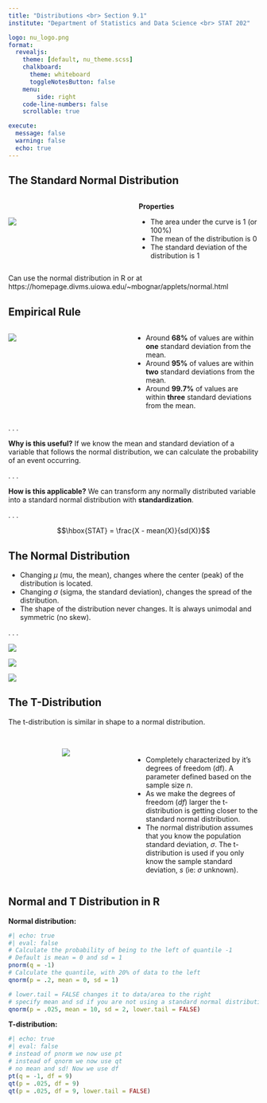 ```yaml
---
title: "Distributions <br> Section 9.1"
institute: "Department of Statistics and Data Science <br> STAT 202"

logo: nu_logo.png
format: 
  revealjs:
    theme: [default, nu_theme.scss]
    chalkboard:
      theme: whiteboard
      toggleNotesButton: false
    menu:
        side: right
    code-line-numbers: false
    scrollable: true

execute:
  message: false
  warning: false
  echo: true
---
```


## The Standard Normal Distribution

::: columns
::: {.column width="50%"}
<br>

<img src="images_lecture/standard_normal.png" style="float: center;"/>
:::

::: {.column width="50%"}
**Properties**

::: incremental
-   The area under the curve is 1 (or 100%)
-   The mean of the distribution is 0
-   The standard deviation of the distribution is 1
:::
:::
:::

::: footer
Can use the normal distribution in R or at https://homepage.divms.uiowa.edu/\~mbognar/applets/normal.html
:::

## Empirical Rule {.smaller}

::: columns
::: {.column width="48%"}
<img src="images_lecture/standard_normal.png" style="float: left;"/>
:::

::: {.column width="52%"}
::: incremental
-   Around **68%** of values are within **one** standard deviation from the mean.
-   Around **95%** of values are within **two** standard deviations from the mean.
-   Around **99.7%** of values are within **three** standard deviations from the mean.
:::
:::
:::

. . .

**Why is this useful?** If we know the mean and standard deviation of a variable that follows the normal distribution, we can calculate the probability of an event occurring.

. . .

**How is this applicable?** We can transform any normally distributed variable into a standard normal distribution with **standardization**.

. . .

$$\hbox{STAT} = \frac{X - mean(X)}{sd(X)}$$

## The Normal Distribution

::: incremental
-   Changing $\mu$ (mu, the mean), changes where the center (peak) of the distribution is located.
-   Changing $\sigma$ (sigma, the standard deviation), changes the spread of the distribution.
-   The shape of the distribution never changes. It is always unimodal and symmetric (no skew).
:::

. . .

::: {layout="[30,30,30]"}
![](images_lecture/norm_mean1.png)

![](images_lecture/norm_sd1.png)

![](images_lecture/norm_meansd1.png)
:::

## The T-Distribution {.smaller}

The t-distribution is similar in shape to a normal distribution.

<br>

::: columns
::: {.column width="48%"}
<center>![](images_lecture/t-dist.png)</center>
:::

::: {.column width="52%"}
::: incremental
-   Completely characterized by it's degrees of freedom (df). A parameter defined based on the sample size $n$.
-   As we make the degrees of freedom ($df$) larger the t-distribution is getting closer to the standard normal distribution.
-   The normal distribution assumes that you know the population standard deviation, $\sigma$. The t-distribution is used if you only know the sample standard deviation, $s$ (ie: $\sigma$ unknown).
:::
:::
:::

## Normal and T Distribution in R

**Normal distribution:**

```r
#| echo: true
#| eval: false
# Calculate the probability of being to the left of quantile -1
# Default is mean = 0 and sd = 1
pnorm(q = -1)
# Calculate the quantile, with 20% of data to the left
qnorm(p = .2, mean = 0, sd = 1)

# lower.tail = FALSE changes it to data/area to the right
# specify mean and sd if you are not using a standard normal distribution
qnorm(p = .025, mean = 10, sd = 2, lower.tail = FALSE)
```

**T-distribution:**

```r
#| echo: true
#| eval: false
# instead of pnorm we now use pt
# instead of qnorm we now use qt
# no mean and sd! Now we use df
pt(q = -1, df = 9)
qt(p = .025, df = 9)
qt(p = .025, df = 9, lower.tail = FALSE)
```
